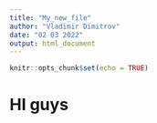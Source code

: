 ```yaml
---
title: "My_new_file"
author: "Vladimir Dimitrov"
date: "02 03 2022"
output: html_document
---
```


```r
knitr::opts_chunk$set(echo = TRUE)
```

# HI guys 

```r

```

